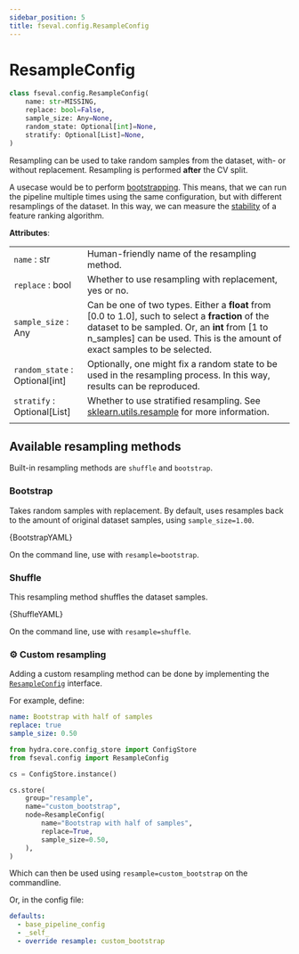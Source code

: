 ```yaml
---
sidebar_position: 5
title: fseval.config.ResampleConfig
---
```


# ResampleConfig

<!-- Docusaurus -->

<!-- fseval -->

<!-- fseval YAML configs -->


```python
class fseval.config.ResampleConfig(
    name: str=MISSING,
    replace: bool=False,
    sample_size: Any=None,
    random_state: Optional[int]=None,
    stratify: Optional[List]=None,
)
```


Resampling can be used to take random samples from the dataset, with- or without replacement. Resampling is performed **after** the CV split. 

A usecase would be to perform [bootstrapping](https://en.wikipedia.org/wiki/Bootstrapping_(statistics)). This means, that we can run the pipeline multiple times using the same configuration, but with different resamplings of the dataset. In this way, we can measure the [stability](https://www.jmlr.org/papers/volume18/17-514/17-514.pdf) of a feature ranking algorithm.

**Attributes**:

| | |
|---|---|
| `name` : str | Human-friendly name of the resampling method. |
| `replace` : bool | Whether to use resampling with replacement, yes or no. |
| `sample_size` : Any | Can be one of two types. Either a **float** from [0.0 to 1.0], such to select a **fraction** of the dataset to be sampled. Or,  an **int** from [1 to n_samples] can be used. This is the amount of exact samples to be selected. |
| `random_state` : Optional[int] | Optionally, one might fix a random state to be used in the resampling process. In this way, results can be reproduced. |
| `stratify` : Optional[List] | Whether to use stratified resampling. See [sklearn.utils.resample](https://scikit-learn.org/stable/modules/generated/sklearn.utils.resample.html) for more information. |
| | |

## Available resampling methods
Built-in resampling methods are `shuffle` and `bootstrap`.

### Bootstrap
Takes random samples with replacement. By default, uses resamples back to the amount of original dataset samples, using `sample_size=1.00`.

<CodeBlock className="language-yaml" title="conf/resample/bootstrap.yaml">{BootstrapYAML}</CodeBlock>

On the command line, use with `resample=bootstrap`.

### Shuffle
This resampling method shuffles the dataset samples.

<CodeBlock className="language-yaml" title="conf/resample/shuffle.yaml">{ShuffleYAML}</CodeBlock>

On the command line, use with `resample=shuffle`.

### ⚙️ Custom resampling

Adding a custom resampling method can be done by implementing the [`ResampleConfig`](.) interface.

For example, define:


<Tabs groupId="config-representation">
<TabItem value="yaml" label="YAML" default>

```yaml title="conf/resample/custom_bootstrap.yaml"
name: Bootstrap with half of samples
replace: true
sample_size: 0.50
```

</TabItem>
<TabItem value="structured" label="Structured Config">

```python
from hydra.core.config_store import ConfigStore
from fseval.config import ResampleConfig

cs = ConfigStore.instance()

cs.store(
    group="resample",
    name="custom_bootstrap",
    node=ResampleConfig(
        name="Bootstrap with half of samples",
        replace=True,
        sample_size=0.50,
    ),
)
```

</TabItem>
</Tabs>

Which can then be used using `resample=custom_bootstrap` on the commandline.

Or, in the config file:

```yaml title="conf/my_config.yaml"
defaults:
  - base_pipeline_config
  - _self_
  - override resample: custom_bootstrap
```